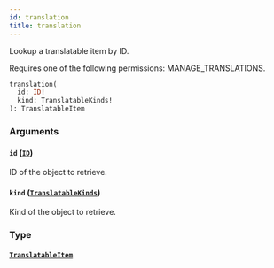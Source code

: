 ```yaml
---
id: translation
title: translation
---
```



Lookup a translatable item by ID.

Requires one of the following permissions: MANAGE_TRANSLATIONS.

```graphql
translation(
  id: ID!
  kind: TranslatableKinds!
): TranslatableItem
```


### Arguments

#### `id` ([`ID`](../../../developer/api-reference/scalars/id))

ID of the object to retrieve.


#### `kind` ([`TranslatableKinds`](../../../developer/api-reference/enums/translatable-kinds))

Kind of the object to retrieve.


### Type

#### [`TranslatableItem`](../../../developer/api-reference/unions/translatable-item) 






